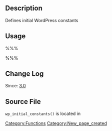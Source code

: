 == Description ==

Defines initial WordPress constants

== Usage ==

%%%<?php wp_initial_constants(  ); ?>%%%

== Change Log ==

Since: [[Version 3.0|3.0]]

== Source File ==

<tt>wp_initial_constants()</tt> is located in {{Trac|wp-includes/default-constants.php}}

[[Category:Functions]]

[[Category:New_page_created]]